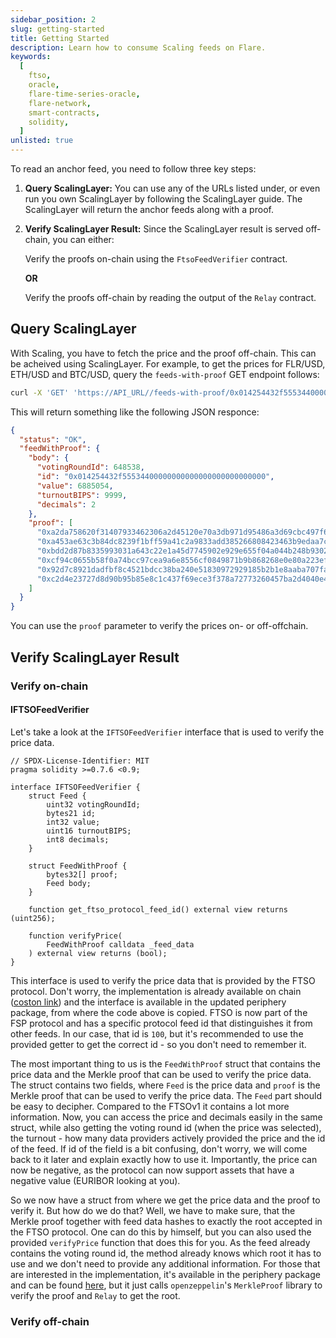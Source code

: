 ```yaml
---
sidebar_position: 2
slug: getting-started
title: Getting Started
description: Learn how to consume Scaling feeds on Flare.
keywords:
  [
    ftso,
    oracle,
    flare-time-series-oracle,
    flare-network,
    smart-contracts,
    solidity,
  ]
unlisted: true
---
```


To read an anchor feed, you need to follow three key steps:

1. **Query ScalingLayer:** You can use any of the URLs listed under, or even run you own ScalingLayer by following the ScalingLayer guide.
   The ScalingLayer will return the anchor feeds along with a proof.

2. **Verify ScalingLayer Result:** Since the ScalingLayer result is served off-chain, you can either:

   Verify the proofs on-chain using the `FtsoFeedVerifier` contract.

   **OR**

   Verify the proofs off-chain by reading the output of the `Relay` contract.

## Query ScalingLayer

With Scaling, you have to fetch the price and the proof off-chain. This can be acheived using ScalingLayer.
For example, to get the prices for FLR/USD, ETH/USD and BTC/USD, query the `feeds-with-proof` GET endpoint follows:

```bash
curl -X 'GET' 'https://API_URL//feeds-with-proof/0x014254432f55534400000000000000000000000000/648538' -H 'accept: application/json'
```

This will return something like the following JSON responce:

```json
{
  "status": "OK",
  "feedWithProof": {
    "body": {
      "votingRoundId": 648538,
      "id": "0x014254432f55534400000000000000000000000000",
      "value": 6885054,
      "turnoutBIPS": 9999,
      "decimals": 2
    },
    "proof": [
      "0xa2da758620f31407933462306a2d45120e70a3db971d95486a3d69cbc497f6bc",
      "0xa453ae63c3b84dc8239f1bff59a41c2a9833add385266808423463b9edaa7cbd",
      "0xbdd2d87b8335993031a643c22e1a45d7745902e929e655f04a044b248b9302c7",
      "0xcf94c0655b58f0a74bcc97cea9a6e8556cf0849871b9b868268e0e80a223ef1f",
      "0x92d7c8921dadfbf8c4521bdcc38ba240e51830972929185b2b1e8aaba707fa4c",
      "0xc2d4e23727d8d90b95b85e8c1c437f69ece3f378a72773260457ba2d4040e41a"
    ]
  }
}
```

You can use the `proof` parameter to verify the prices on- or off-offchain.

## Verify ScalingLayer Result

### Verify on-chain

#### IFTSOFeedVerifier

Let's take a look at the `IFTSOFeedVerifier` interface that is used to verify the price data.

```solidity
// SPDX-License-Identifier: MIT
pragma solidity >=0.7.6 <0.9;

interface IFTSOFeedVerifier {
    struct Feed {
        uint32 votingRoundId;
        bytes21 id;
        int32 value;
        uint16 turnoutBIPS;
        int8 decimals;
    }

    struct FeedWithProof {
        bytes32[] proof;
        Feed body;
    }

    function get_ftso_protocol_feed_id() external view returns (uint256);

    function verifyPrice(
        FeedWithProof calldata _feed_data
    ) external view returns (bool);
}
```

This interface is used to verify the price data that is provided by the FTSO protocol.
Don't worry, the implementation is already available on chain ([coston link](https://coston-explorer.flare.network/address/0x206e99eC6598aC89F6Ce84bDdBd71b40BD874BF1)) and the interface is available in the updated periphery package, from where the code above is copied.
FTSO is now part of the FSP protocol and has a specific protocol feed id that distinguishes it from other feeds.
In our case, that id is `100`, but it's recommended to use the provided getter to get the correct id - so you don't need to remember it.

The most important thing to us is the `FeedWithProof` struct that contains the price data and the Merkle proof that can be used to verify the price data.
The struct contains two fields, where `Feed` is the price data and `proof` is the Merkle proof that can be used to verify the price data.
The `Feed` part should be easy to decipher.
Compared to the FTSOv1 it contains a lot more information.
Now, you can access the price and decimals easily in the same struct, while also getting the voting round id (when the price was selected), the turnout - how many data providers actively provided the price and the id of the feed.
If id of the field is a bit confusing, don't worry, we will come back to it later and explain exactly how to use it.
Importantly, the price can now be negative, as the protocol can now support assets that have a negative value (EURIBOR looking at you).

So we now have a struct from where we get the price data and the proof to verify it.
But how do we do that?
Well, we have to make sure, that the Merkle proof together with feed data hashes to exactly the root accepted in the FTSO protocol.
One can do this by himself, but you can also used the provided `verifyPrice` function that does this for you.
As the feed already contains the voting round id, the method already knows which root it has to use and we don't need to provide any additional information.
For those that are interested in the implementation, it's available in the periphery package and can be found [here](https://www.npmjs.com/package/@flarenetwork/flare-periphery-contracts?activeTab=code), but it just calls `openzeppelin`'s `MerkleProof` library to verify the proof and `Relay` to get the root.

### Verify off-chain
